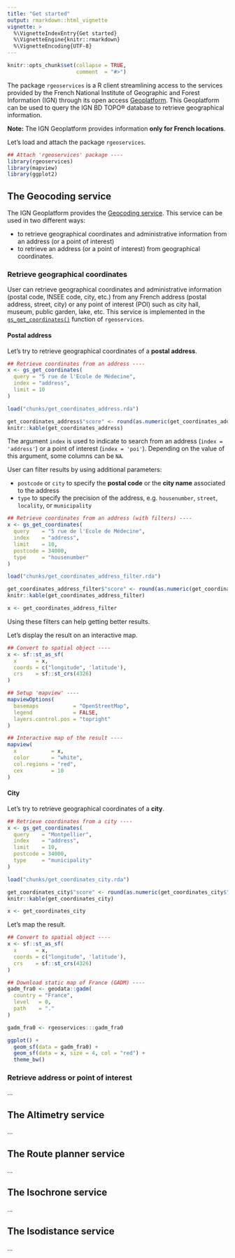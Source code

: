 ```yaml
---
title: "Get started"
output: rmarkdown::html_vignette
vignette: >
  %\VignetteIndexEntry{Get started}
  %\VignetteEngine{knitr::rmarkdown}
  %\VignetteEncoding{UTF-8}
---
```


```r
knitr::opts_chunk$set(collapse = TRUE,
                      comment  = "#>")
```

The package `rgeoservices` is a R client streamlining access to the services provided by the French National Institute of Geographic and Forest Information (IGN) through its open access [Geoplatform](https://geoservices.ign.fr/documentation/services/services-geoplateforme). This Geoplatform can be used to query the IGN BD TOPO® database to retrieve geographical information.

**Note:** The IGN Geoplatform provides information **only for French locations**.


Let's load and attach the package `rgeoservices`.

```r
## Attach 'rgeoservices' package ----
library(rgeoservices)
library(mapview)
library(ggplot2)
```


## The Geocoding service

The IGN Geoplatform provides the [Geocoding service](https://geoservices.ign.fr/documentation/services/services-geoplateforme/geocodage). This service can be used in two different ways:

- to retrieve geographical coordinates and administrative information from an address (or a point of interest)
- to retrieve an address (or a point of interest) from geographical coordinates.

### Retrieve geographical coordinates

User can retrieve geographical coordinates and administrative information (postal code, INSEE code, city, etc.) from any French address (postal address, street, city) or any point of interest (POI) such as city hall, museum, public garden, lake, etc. This service is implemented in the [`gs_get_coordinates()`](https://ahasverus.github.io/rgeoservices/reference/gs_get_coordinates.html) function of `rgeoservices`.


#### Postal address

Let's try to retrieve geographical coordinates of a **postal address**.

```r
## Retrieve coordinates from an address ----
x <- gs_get_coordinates(
  query = "5 rue de l'Ecole de Médecine", 
  index = "address",
  limit = 10
)
```

```r
load("chunks/get_coordinates_address.rda")

get_coordinates_address$"score" <- round(as.numeric(get_coordinates_address$"score"), 5)
knitr::kable(get_coordinates_address)
```

The argument `index` is used to indicate to search from an address (`index = 'address'`) or a point of interest (`index = 'poi'`). Depending on the value of this argument, some columns can be `NA`.

User can filter results by using additional parameters:

- `postcode` or `city` to specify the **postal code** or the **city name** associated to the address
- `type` to specify the precision of the address, e.g. `housenumber`, `street`, `locality`, or `municipality`


```r
## Retrieve coordinates from an address (with filters) ----
x <- gs_get_coordinates(
  query    = "5 rue de l'Ecole de Médecine", 
  index    = "address",
  limit    = 10,
  postcode = 34000,
  type     = "housenumber"
)
```

```r
load("chunks/get_coordinates_address_filter.rda")

get_coordinates_address_filter$"score" <- round(as.numeric(get_coordinates_address_filter$"score"), 5)
knitr::kable(get_coordinates_address_filter)

x <- get_coordinates_address_filter
```

Using these filters can help getting better results.

Let's display the result on an interactive map.

```r
## Convert to spatial object ----
x <- sf::st_as_sf(
  x      = x,
  coords = c("longitude", 'latitude'),
  crs    = sf::st_crs(4326)
)

## Setup 'mapview' ----
mapviewOptions(
  basemaps           = "OpenStreetMap",
  legend             = FALSE,
  layers.control.pos = "topright"
)

## Interactive map of the result ----
mapview(
  x           = x, 
  color       = "white", 
  col.regions = "red", 
  cex         = 10
)
```


#### City

Let's try to retrieve geographical coordinates of a **city**.

```r
## Retrieve coordinates from a city ----
x <- gs_get_coordinates(
  query    = "Montpellier", 
  index    = "address",
  limit    = 10,
  postcode = 34000,
  type     = "municipality" 
)
```

```r
load("chunks/get_coordinates_city.rda")

get_coordinates_city$"score" <- round(as.numeric(get_coordinates_city$"score"), 5)
knitr::kable(get_coordinates_city)

x <- get_coordinates_city
```

Let's map the result.


```r
## Convert to spatial object ----
x <- sf::st_as_sf(
  x      = x,
  coords = c("longitude", 'latitude'),
  crs    = sf::st_crs(4326)
)
```

```r
## Download static map of France (GADM) ----
gadm_fra0 <- geodata::gadm(
  country = "France",
  level   = 0,
  path    = "."
)
```

```r
gadm_fra0 <- rgeoservices:::gadm_fra0
```

```r
ggplot() + 
  geom_sf(data = gadm_fra0) + 
  geom_sf(data = x, size = 4, col = "red") + 
  theme_bw()
```


### Retrieve address or point of interest

...


## The Altimetry service

...

## The Route planner service

...

## The Isochrone service

...

## The Isodistance service

...


